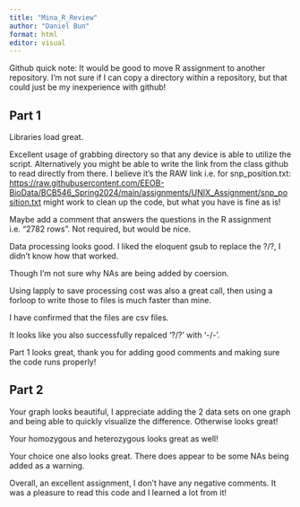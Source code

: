 ```yaml
---
title: "Mina_R_Review"
author: "Daniel Bun"
format: html
editor: visual
---
```


Github quick note: It would be good to move R assignment to another repository. I'm not sure if I can copy a directory within a repository, but that could just be my inexperience with github!

## Part 1

Libraries load great.

Excellent usage of grabbing directory so that any device is able to utilize the script. Alternatively you might be able to write the link from the class github to read directly from there. I believe it's the RAW link i.e. for snp_position.txt: <https://raw.githubusercontent.com/EEOB-BioData/BCB546_Spring2024/main/assignments/UNIX_Assignment/snp_position.txt> might work to clean up the code, but what you have is fine as is!

Maybe add a comment that answers the questions in the R assignment i.e. "2782 rows". Not required, but would be nice.

Data processing looks good. I liked the eloquent gsub to replace the ?/?, I didn't know how that worked.

Though I'm not sure why NAs are being added by coersion.

Using lapply to save processing cost was also a great call, then using a forloop to write those to files is much faster than mine.

I have confirmed that the files are csv files.

It looks like you also successfully repalced '?/?' with '-/-'.

Part 1 looks great, thank you for adding good comments and making sure the code runs properly!

## Part 2

Your graph looks beautiful, I appreciate adding the 2 data sets on one graph and being able to quickly visualize the difference. Otherwise looks great!

Your homozygous and heterozygous looks great as well!

Your choice one also looks great. There does appear to be some NAs being added as a warning.

Overall, an excellent assignment, I don't have any negative comments. It was a pleasure to read this code and I learned a lot from it!
